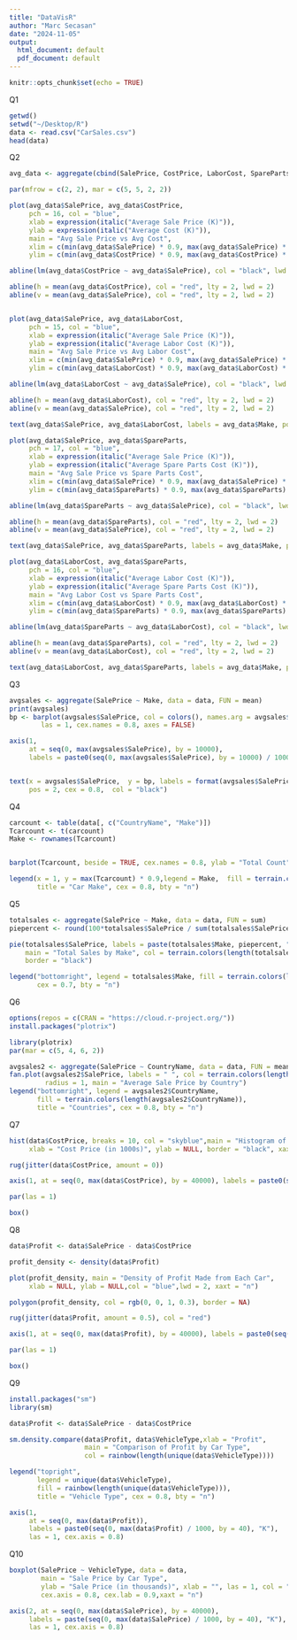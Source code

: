 ```yaml
---
title: "DataVisR"
author: "Marc Secasan"
date: "2024-11-05"
output:
  html_document: default
  pdf_document: default
---
```


```r
knitr::opts_chunk$set(echo = TRUE)
```

Q1
```R
getwd()
setwd("~/Desktop/R")
data <- read.csv("CarSales.csv")
head(data)
```
Q2
```R


avg_data <- aggregate(cbind(SalePrice, CostPrice, LaborCost, SpareParts) ~ Make, data = data, FUN = mean)

par(mfrow = c(2, 2), mar = c(5, 5, 2, 2))  

plot(avg_data$SalePrice, avg_data$CostPrice, 
     pch = 16, col = "blue", 
     xlab = expression(italic("Average Sale Price (K)")), 
     ylab = expression(italic("Average Cost (K)")),
     main = "Avg Sale Price vs Avg Cost",
     xlim = c(min(avg_data$SalePrice) * 0.9, max(avg_data$SalePrice) * 1.1), 
     ylim = c(min(avg_data$CostPrice) * 0.9, max(avg_data$CostPrice) * 1.1))

abline(lm(avg_data$CostPrice ~ avg_data$SalePrice), col = "black", lwd = 2)

abline(h = mean(avg_data$CostPrice), col = "red", lty = 2, lwd = 2)
abline(v = mean(avg_data$SalePrice), col = "red", lty = 2, lwd = 2)


plot(avg_data$SalePrice, avg_data$LaborCost, 
     pch = 15, col = "blue", 
     xlab = expression(italic("Average Sale Price (K)")), 
     ylab = expression(italic("Average Labor Cost (K)")),
     main = "Avg Sale Price vs Avg Labor Cost",
     xlim = c(min(avg_data$SalePrice) * 0.9, max(avg_data$SalePrice) * 1.1), 
     ylim = c(min(avg_data$LaborCost) * 0.9, max(avg_data$LaborCost) * 1.1))

abline(lm(avg_data$LaborCost ~ avg_data$SalePrice), col = "black", lwd = 2)

abline(h = mean(avg_data$LaborCost), col = "red", lty = 2, lwd = 2)
abline(v = mean(avg_data$SalePrice), col = "red", lty = 2, lwd = 2)

text(avg_data$SalePrice, avg_data$LaborCost, labels = avg_data$Make, pos = 4, col = "red", cex = 0.8)

plot(avg_data$SalePrice, avg_data$SpareParts, 
     pch = 17, col = "blue", 
     xlab = expression(italic("Average Sale Price (K)")), 
     ylab = expression(italic("Average Spare Parts Cost (K)")),
     main = "Avg Sale Price vs Spare Parts Cost",
     xlim = c(min(avg_data$SalePrice) * 0.9, max(avg_data$SalePrice) * 1.1), 
     ylim = c(min(avg_data$SpareParts) * 0.9, max(avg_data$SpareParts) * 1.1))

abline(lm(avg_data$SpareParts ~ avg_data$SalePrice), col = "black", lwd = 2)

abline(h = mean(avg_data$SpareParts), col = "red", lty = 2, lwd = 2)
abline(v = mean(avg_data$SalePrice), col = "red", lty = 2, lwd = 2)

text(avg_data$SalePrice, avg_data$SpareParts, labels = avg_data$Make, pos = 4, col = "red", cex = 0.8)

plot(avg_data$LaborCost, avg_data$SpareParts, 
     pch = 16, col = "blue", 
     xlab = expression(italic("Average Labor Cost (K)")), 
     ylab = expression(italic("Average Spare Parts Cost (K)")),
     main = "Avg Labor Cost vs Spare Parts Cost",
     xlim = c(min(avg_data$LaborCost) * 0.9, max(avg_data$LaborCost) * 1.1), 
     ylim = c(min(avg_data$SpareParts) * 0.9, max(avg_data$SpareParts) * 1.1))

abline(lm(avg_data$SpareParts ~ avg_data$LaborCost), col = "black", lwd = 2)

abline(h = mean(avg_data$SpareParts), col = "red", lty = 2, lwd = 2)
abline(v = mean(avg_data$LaborCost), col = "red", lty = 2, lwd = 2)

text(avg_data$LaborCost, avg_data$SpareParts, labels = avg_data$Make, pos = 3, col = "red", cex = 0.8)


```

Q3
```R
avgsales <- aggregate(SalePrice ~ Make, data = data, FUN = mean)
print(avgsales)
bp <- barplot(avgsales$SalePrice, col = colors(), names.arg = avgsales$Make, horiz = TRUE, main = "Average Sales by Car Make",xlab = "Average Sales", 
        las = 1, cex.names = 0.8, axes = FALSE)

axis(1, 
     at = seq(0, max(avgsales$SalePrice), by = 10000),  
     labels = paste0(seq(0, max(avgsales$SalePrice), by = 10000) / 1000, "K"))  


text(x = avgsales$SalePrice,  y = bp, labels = format(avgsales$SalePrice, digits = 3),
     pos = 2, cex = 0.8,  col = "black")  

```
Q4
```R
carcount <- table(data[, c("CountryName", "Make")])
Tcarcount <- t(carcount)
Make <- rownames(Tcarcount)


barplot(Tcarcount, beside = TRUE, cex.names = 0.8, ylab = "Total Count", main = "Cars Sold by Country",col = terrain.colors(length(Make)))

legend(x = 1, y = max(Tcarcount) * 0.9,legend = Make,  fill = terrain.colors(length(Make)),
       title = "Car Make", cex = 0.8, bty = "n")
```
Q5
```R
totalsales <- aggregate(SalePrice ~ Make, data = data, FUN = sum)
piepercent <- round(100*totalsales$SalePrice / sum(totalsales$SalePrice), 1)

pie(totalsales$SalePrice, labels = paste(totalsales$Make, piepercent, "%"), 
    main = "Total Sales by Make", col = terrain.colors(length(totalsales$Make)),
    border = "black")

legend("bottomright", legend = totalsales$Make, fill = terrain.colors(length(totalsales$Make)), 
       cex = 0.7, bty = "n")
```
Q6
```R
options(repos = c(CRAN = "https://cloud.r-project.org/"))
install.packages("plotrix")

library(plotrix)
par(mar = c(5, 4, 6, 2))

avgsales2 <- aggregate(SalePrice ~ CountryName, data = data, FUN = mean)
fan.plot(avgsales2$SalePrice, labels = " ", col = terrain.colors(length(avgsales2$CountryName)), 
         radius = 1, main = "Average Sale Price by Country") 
legend("bottomright", legend = avgsales2$CountryName, 
       fill = terrain.colors(length(avgsales2$CountryName)),
       title = "Countries", cex = 0.8, bty = "n")   
```

Q7
```R
hist(data$CostPrice, breaks = 10, col = "skyblue",main = "Histogram of Cost Price",
     xlab = "Cost Price (in 1000s)", ylab = NULL, border = "black", xaxt = "n")

rug(jitter(data$CostPrice, amount = 0))  

axis(1, at = seq(0, max(data$CostPrice), by = 40000), labels = paste0(seq(0, max(data$CostPrice) / 1000, by = 40), "K"))

par(las = 1)  

box()  

```
Q8
```R
data$Profit <- data$SalePrice - data$CostPrice

profit_density <- density(data$Profit)

plot(profit_density, main = "Density of Profit Made from Each Car",
     xlab = NULL, ylab = NULL,col = "blue",lwd = 2, xaxt = "n")

polygon(profit_density, col = rgb(0, 0, 1, 0.3), border = NA)  

rug(jitter(data$Profit, amount = 0.5), col = "red") 

axis(1, at = seq(0, max(data$Profit), by = 40000), labels = paste0(seq(0, max(data$Profit) / 1000, by = 40), "K"))

par(las = 1)  

box()

```
Q9
```R
install.packages("sm")  
library(sm)

data$Profit <- data$SalePrice - data$CostPrice

sm.density.compare(data$Profit, data$VehicleType,xlab = "Profit", 
                   main = "Comparison of Profit by Car Type",
                   col = rainbow(length(unique(data$VehicleType))))

legend("topright", 
       legend = unique(data$VehicleType), 
       fill = rainbow(length(unique(data$VehicleType))), 
       title = "Vehicle Type", cex = 0.8, bty = "n")

axis(1, 
     at = seq(0, max(data$Profit)), 
     labels = paste0(seq(0, max(data$Profit) / 1000, by = 40), "K"),
     las = 1, cex.axis = 0.8) 

```
Q10
```R
boxplot(SalePrice ~ VehicleType, data = data, 
        main = "Sale Price by Car Type", 
        ylab = "Sale Price (in thousands)", xlab = "", las = 1, col = "lightblue",
        cex.axis = 0.8, cex.lab = 0.9,xaxt = "n")

axis(2, at = seq(0, max(data$SalePrice), by = 40000), 
     labels = paste(seq(0, max(data$SalePrice) / 1000, by = 40), "K"), 
     las = 1, cex.axis = 0.8)  


```




